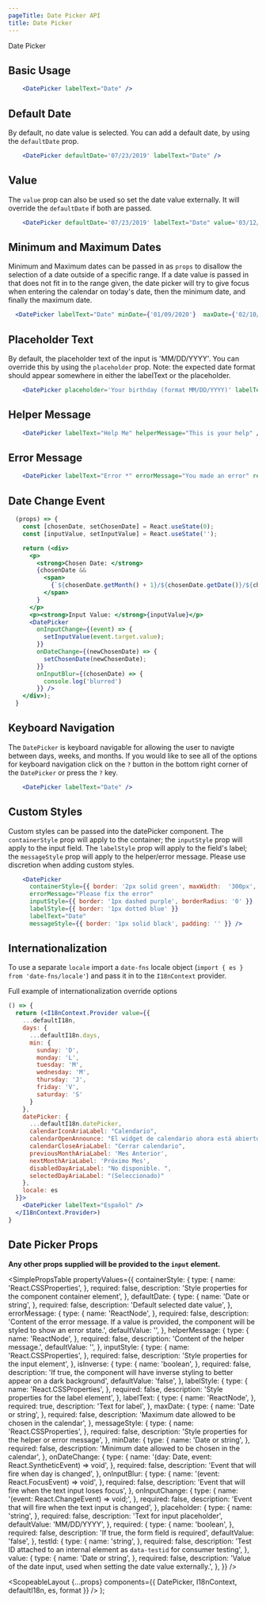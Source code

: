 ```yaml
---
pageTitle: Date Picker API
title: Date Picker
---
```



<DocsHeading to="/design/inputs/" type="design">
  Date Picker
</DocsHeading>

## Basic Usage

```.jsx
    <DatePicker labelText="Date" />
```

## Default Date

By default, no date value is selected. You can add a default date, by using the `defaultDate` prop.

```.jsx
    <DatePicker defaultDate='07/23/2019' labelText="Date" />
```

## Value

The `value` prop can also be used so set the date value externally. It will override the `defaultDate` if both are passed.

```.jsx
    <DatePicker defaultDate='07/23/2019' labelText="Date" value='03/12/2019' />
```

## Minimum and Maximum Dates

Minimum and Maximum dates can be passed in as `props` to disallow the selection of a date outside of a specific range. If a date value is passed in that does not fit in to the range given, the date picker will try to give focus when entering the calendar on today's date, then the minimum date, and finally the maximum date.

```.jsx
  <DatePicker labelText="Date" minDate={'01/09/2020'}  maxDate={'02/10/2020'} />
```

## Placeholder Text

By default, the placeholder text of the input is 'MM/DD/YYYY'. You can override this by using the `placeholder` prop.
Note: the expected date format should appear somewhere in either the labelText or the placeholder.

```.jsx
    <DatePicker placeholder='Your birthday (format MM/DD/YYYY)' labelText="Birthday" />
```

## Helper Message

```.jsx
    <DatePicker labelText="Help Me" helperMessage="This is your help" />
```

## Error Message

```.jsx
    <DatePicker labelText="Error *" errorMessage="You made an error" required />
```

## Date Change Event

```.jsx
  (props) => {
    const [chosenDate, setChosenDate] = React.useState(0);
    const [inputValue, setInputValue] = React.useState('');

    return (<div>
      <p>
        <strong>Chosen Date: </strong>
        {chosenDate &&
          <span>
            {`${chosenDate.getMonth() + 1}/${chosenDate.getDate()}/${chosenDate.getFullYear()}`}
          </span>
        }
      </p>
      <p><strong>Input Value: </strong>{inputValue}</p>
      <DatePicker
        onInputChange={(event) => {
          setInputValue(event.target.value);
        }}
        onDateChange={(newChosenDate) => {
          setChosenDate(newChosenDate);
        }}
        onInputBlur={(chosenDate) => {
          console.log('blurred')
        }} />
    </div>);
  }
```

## Keyboard Navigation

The `DatePicker` is keyboard navigable for allowing the user to navigte between days, weeks, and months. If you would like to see all of the options for keyboard navigation click on the `?` button in the bottom right corner of the `DatePicker` or press the `?` key.

```.jsx
    <DatePicker labelText="Date" />
```

## Custom Styles

Custom styles can be passed into the datePicker component. The `containerStyle` prop will apply to the container; the `inputStyle` prop will apply to the input field.
The `labelStyle` prop will apply to the field's label; the `messageStyle` prop will apply to the helper/error message.
Please use discretion when adding custom styles.

```.jsx
    <DatePicker
      containerStyle={{ border: '2px solid green', maxWidth:  '300px', padding: '2px' }}
      errorMessage="Please fix the error"
      inputStyle={{ border: '1px dashed purple', borderRadius: '0' }}
      labelStyle={{ border: '1px dotted blue' }}
      labelText="Date"
      messageStyle={{ border: '1px solid black', padding: '' }} />
```

## Internationalization

To use a separate `locale` import a `date-fns` locale object (`import { es } from 'date-fns/locale'`) and pass it in
to the `I18nContext` provider.

<Link to="/api/internationalization">
  Full example of internationalization override options
</Link>

```.jsx
() => {
  return (<I18nContext.Provider value={{
    ...defaultI18n,
    days: {
      ...defaultI18n.days,
      min: {
        sunday: 'D',
        monday: 'L',
        tuesday: 'M',
        wednesday: 'M',
        thursday: 'J',
        friday: 'V',
        saturday: 'S'
      }
    },
    datePicker: {
      ...defaultI18n.datePicker,
      calendarIconAriaLabel: "Calendario",
      calendarOpenAnnounce: "El widget de calendario ahora está abierto. Presione la tecla de signo de interrogación para obtener los atajos de teclado para cambiar las fechas.",
      calendarCloseAriaLabel: "Cerrar calendario",
      previousMonthAriaLabel: 'Mes Anterior',
      nextMonthAriaLabel: 'Próximo Mes',
      disabledDayAriaLabel: "No disponible. ",
      selectedDayAriaLabel: "(Seleccionado)"
    },
    locale: es
  }}>
    <DatePicker labelText="Español" />
  </I18nContext.Provider>)
}
```

## Date Picker Props

**Any other props supplied will be provided to the `input` element.**

<SimplePropsTable
  propertyValues={{
    containerStyle: {
      type: {
        name: 'React.CSSProperties',
      },
      required: false,
      description: 'Style properties for the component container element',
    },
    defaultDate: {
      type: {
        name: 'Date or string',
      },
      required: false,
      description: 'Default selected date value',
    },
    errorMessage: {
      type: {
        name: 'ReactNode',
      },
      required: false,
      description:
        'Content of the error message.  If a value is provided, the component will be styled to show an error state.',
      defaultValue: '',
    },
    helperMessage: {
      type: {
        name: 'ReactNode',
      },
      required: false,
      description: 'Content of the helper message.',
      defaultValue: '',
    },
    inputStyle: {
      type: {
        name: 'React.CSSProperties',
      },
      required: false,
      description: 'Style properties for the input element',
    },
    isInverse: {
      type: {
        name: 'boolean',
      },
      required: false,
      description:
        'If true, the component will have inverse styling to better appear on a dark background',
      defaultValue: 'false',
    },
    labelStyle: {
      type: {
        name: 'React.CSSProperties',
      },
      required: false,
      description: 'Style properties for the label element',
    },
    labelText: {
      type: {
        name: 'ReactNode',
      },
      required: true,
      description: 'Text for label',
    },
    maxDate: {
      type: {
        name: 'Date or string',
      },
      required: false,
      description: 'Maximum date allowed to be chosen in the calendar',
    },
    messageStyle: {
      type: {
        name: 'React.CSSProperties',
      },
      required: false,
      description: 'Style properties for the helper or error message',
    },
    minDate: {
      type: {
        name: 'Date or string',
      },
      required: false,
      description: 'Minimum date allowed to be chosen in the calendar',
    },
    onDateChange: {
      type: {
        name: '(day: Date, event: React.SyntheticEvent) => void',
      },
      required: false,
      description: 'Event that will fire when day is changed',
    },
    onInputBlur: {
      type: {
        name: '(event: React.FocusEvent) => void',
      },
      required: false,
      description: 'Event that will fire when the text input loses focus',
    },
    onInputChange: {
      type: {
        name: '(event: React.ChangeEvent) => void;',
      },
      required: false,
      description: 'Event that will fire when the text input is changed',
    },
    placeholder: {
      type: {
        name: 'string',
      },
      required: false,
      description: 'Text for input placeholder',
      defaultValue: 'MM/DD/YYYY',
    },
    required: {
      type: {
        name: 'boolean',
      },
      required: false,
      description: 'If true, the form field is required',
      defaultValue: 'false',
    },
    testId: {
      type: {
        name: 'string',
      },
      required: false,
      description:
        'Test ID attached to an internal element as `data-testid` for consumer testing',
    },
    value: {
      type: {
        name: 'Date or string',
      },
      required: false,
      description:
        'Value of the date input, used when setting the date value externally.',
    },
  }}
/>

  <ScopeableLayout
    {...props}
    components={{ DatePicker, I18nContext, defaultI18n, es, format }}
  />
);

